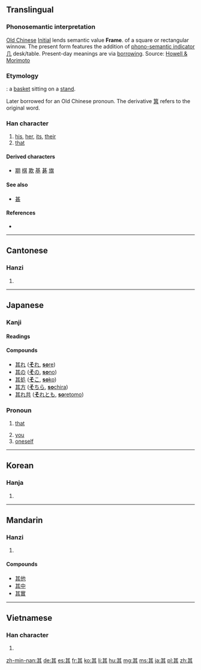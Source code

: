 {{also|丌}}
==Translingual==
{{stroke order|strokes=8}}
{{stroke order|type=animate}}

===Phonosemantic interpretation===

[[w:Old_Chinese|Old Chinese]] [[w:Old_Chinese_phonology#Initials|Initial]] {{IPAchar|/*k-/}} lends semantic value '''Frame'''.
{{liushu|p}} of a square or rectangular winnow. The present form features the addition of [[w:Chinese_character_classification#Phono-semantic_compound_characters|phono-semantic indicator]] [[几]] desk/table. Present-day meanings are via [[w:Chinese_characters#Transformed_cognates|borrowing]].
Source: [http://www.kanjinetworks.com/eng/kanji-dictionary/online-kanji-etymology-dictionary.cfm?kanji_id=KAGx16 Howell & Morimoto]

===Etymology===
{{liushu|p}}: a [[basket]] sitting on a [[stand]].

Later borrowed for an Old Chinese pronoun. The derivative [[箕]] refers to the original word.

===Han character===
{{Han char|rn=12|rad=八|as=06|sn=8|four=4480<sub>1</sub>|canj=廿一一金 (TMMC)}}

# [[his]], [[her]], [[its]], [[their]]
# [[that]]

====Derived characters====
* [[期]] [[棋]] [[欺]] [[基]] [[碁]] [[旗]]

====See also====
* [[甚]] <!-- visually similar -->

====References====
* {{Han ref|kx=0127.180|dkj=01472|dj=0286.100|hdz=10245.010|uh=5176|ud=20854|bh=A8E4|bd=43236}}

----

==Cantonese==

===Hanzi===
{{yue-hanzi|jyut=|y=kei4}}

# {{defn|lang=yue|sort=八06}}

----

==Japanese==

===Kanji===
{{ja-kanji|grade=n|rs=八06}}

====Readings====
{{ja-readings
|on=[[き]] (ki), [[ぎ]] (gi), [[ご]] (go)
|kun=[[その]] (其の, sono), [[それ]] (其れ, sore), [[し]] (shi)
}}

====Compounds====
* [[其れ]] ([[それ|'''そ'''れ]], [[sore#Japanese|'''so'''re]])
* [[其の]] ([[その|'''そ'''の]], [[sono#Japanese|'''so'''no]])
* [[其処]] ([[そこ|'''そ'''こ]], [[soko#Japanese|'''so'''ko]])
* [[其方]] ([[そちら|'''そ'''ちら]], [[sochira#Japanese|'''so'''chira]])
* [[其れ共]] ([[それとも|'''そ'''れとも]], [[soretomo#Japanese|'''so'''retomo]])

===Pronoun===
{{ja-pos|k|pronoun|hira=し|rom=shi}} 

# {{context|archaic|lang=ja|skey=し}} [[that]]
# [[you]]
# [[oneself]]

----

==Korean==

===Hanja===
{{ko-hanja|hangeul=기|rv=gi|mr=ki}}

# {{defn|lang=ko|sort=八06}}

----

==Mandarin==

===Hanzi===
{{cmn-hanzi|pin=[[qí]] ([[qi2]])|wg=ch'i<sup>2</sup>}}

# {{defn|lang=cmn|sort=八06}}

====Compounds====
* [[其他]]
* [[其中]]
* [[其實]]

----

==Vietnamese==

===Han character===
{{vi-hantu|[[khởi]], [[kì]], [[kỳ]], [[cà]]|rs=八06}}

# {{defn|lang=vi|sort=八06}}

[[zh-min-nan:其]]
[[de:其]]
[[es:其]]
[[fr:其]]
[[ko:其]]
[[li:其]]
[[hu:其]]
[[mg:其]]
[[ms:其]]
[[ja:其]]
[[pl:其]]
[[zh:其]]